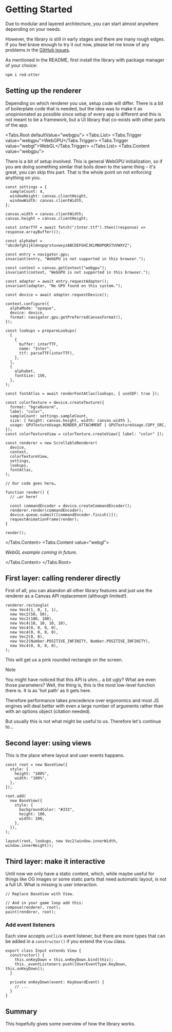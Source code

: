 
# Getting Started

Due to modular and layered architecture, you can start almost anywhere depending on your needs.

However, the library is still in early stages and there are many rough edges. If you feel brave enough to try it out now, please let me know of any problems in the [GitHub issues](https://github.com/tchayen/red-otter).

As mentioned in the README, first install the library with package manager of your choice:

```bash
npm i red-otter
```

## Setting up the renderer

Depending on which renderer you use, setup code will differ. There is a bit of boilerplate code that is needed, but the idea was to make it as unopinionated as possible since setup of every app is different and this is not meant to be a framework, but a UI library that co-exists with other parts of the app.

<Tabs.Root defaultValue="webgpu">
  <Tabs.List>
    <Tabs.Trigger value="webgpu">WebGPU</Tabs.Trigger>
    <Tabs.Trigger value="webgl">WebGL</Tabs.Trigger>
  </Tabs.List>
  <Tabs.Content value="webgpu">

There is a bit of setup involved. This is general WebGPU initialization, so if you are doing something similar that boils down to the same thing – it's great, you can skip this part. That is the whole point on not enforcing anything on you.

```tsx
const settings = {
  sampleCount: 4,
  windowHeight: canvas.clientHeight,
  windowWidth: canvas.clientWidth,
};

canvas.width = canvas.clientWidth;
canvas.height = canvas.clientHeight;

const interTTF = await fetch("/Inter.ttf").then((response) => response.arrayBuffer());

const alphabet = "abcdefghijklmnopqrstuvwxyzABCDEFGHIJKLMNOPQRSTUVWXYZ";

const entry = navigator.gpu;
invariant(entry, "WebGPU is not supported in this browser.");

const context = canvas.getContext("webgpu");
invariant(context, "WebGPU is not supported in this browser.");

const adapter = await entry.requestAdapter();
invariant(adapter, "No GPU found on this system.");

const device = await adapter.requestDevice();

context.configure({
  alphaMode: "opaque",
  device: device,
  format: navigator.gpu.getPreferredCanvasFormat(),
});

const lookups = prepareLookups(
  [
    {
      buffer: interTTF,
      name: "Inter",
      ttf: parseTTF(interTTF),
    },
  ],
  {
    alphabet,
    fontSize: 150,
  },
);

const fontAtlas = await renderFontAtlas(lookups, { useSDF: true });

const colorTexture = device.createTexture({
  format: "bgra8unorm",
  label: "color",
  sampleCount: settings.sampleCount,
  size: { height: canvas.height, width: canvas.width },
  usage: GPUTextureUsage.RENDER_ATTACHMENT | GPUTextureUsage.COPY_SRC,
});
const colorTextureView = colorTexture.createView({ label: "color" });

const renderer = new ScrollableRenderer(
  device,
  context,
  colorTextureView,
  settings,
  lookups,
  fontAtlas,
);

// Our code goes here…

function render() {
  // …or here!

  const commandEncoder = device.createCommandEncoder();
  renderer.render(commandEncoder);
  device.queue.submit([commandEncoder.finish()]);
  requestAnimationFrame(render);
}

render();
```

  </Tabs.Content>
  <Tabs.Content value="webgl">

_WebGL example coming in future._

  </Tabs.Content>
</Tabs.Root>

## First layer: calling renderer directly

First of all, you can abandon all other library features and just use the renderer as a Canvas API replacement (although limited!).

```tsx
renderer.rectangle(
  new Vec4(1, 0, 1, 1),
  new Vec2(50, 50),
  new Vec2(100, 100),
  new Vec4(10, 10, 10, 10),
  new Vec4(0, 0, 0, 0),
  new Vec4(0, 0, 0, 0),
  new Vec2(0, 0),
  new Vec2(Number.POSITIVE_INFINITY, Number.POSITIVE_INFINITY),
  new Vec4(0, 0, 0, 0),
);
```

This will get us a pink rounded rectangle on the screen.

> [!NOTE]
> You might have noticed that this API is uhm… a bit ugly? What are even those parameters? Well, the thing is, this is the most low-level function there is. It is as 'hot path' as it gets here.
>
> Therefore performance takes precedence over ergonomics and most JS engines will deal better with even a large number of arguments rather than with an options object (citation needed).

But usually this is not what might be useful to us. Therefore let's continue to…

## Second layer: using views

This is the place where layout and user events happens.

```tsx
const root = new BaseView({
  style: {
    height: "100%",
    width: "100%",
  },
});

root.add(
  new BaseView({
    style: {
      backgroundColor: "#333",
      height: 100,
      width: 100,
    },
  }),
);

layout(root, lookups, new Vec2(window.innerWidth, window.innerHeight));
```

## Third layer: make it interactive

Until now we only have a static content, which, while maybe useful for things like OG images or some static parts that need automatic layout, is not a full UI. What is missing is user interaction.

```tsx
// Replace BaseView with View.

// And in your game loop add this:
compose(renderer, root);
paint(renderer, root);
```

### Add event listeners

Each view accepts `onClick` event listener, but there are more types that can be added in a `constructor()` if you extend the `View` class.

```tsx
export class Input extends View {
  constructor() {
    this.onKeyDown = this.onKeyDown.bind(this);
    this._eventListeners.push([UserEventType.KeyDown, this.onKeyDown]);
  }

  private onKeyDown(event: KeyboardEvent) {
    // ...
  }
}
```

## Summary

This hopefully gives some overview of how the library works.
